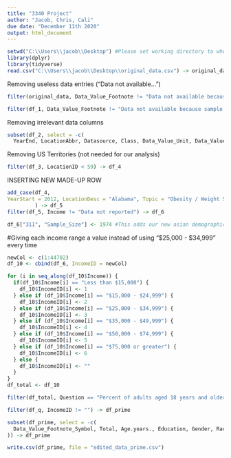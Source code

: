 ---
title: "3340 Project"
author: "Jacob, Chris, Cali"
due date: "December 11th 2020"
output: html_document
---
```{r setup, include=FALSE}
setwd("C:\\Users\\jacob\\Desktop") #Please set working directory to where you have the CDC file
library(dplyr)
library(tidyverse)
read.csv("C:\\Users\\jacob\\Desktop\\original_data.csv") -> original_data #Please set file location to where you have the CDC file
```

Removing useless data entries ("Data not available...")
```{r}
filter(original_data, Data_Value_Footnote != "Data not available because sample size is insufficient.") -> df_1

filter(df_1, Data_Value_Footnote != "Data not available because sample size is insufficient.  If data only missing for the confidence interval, the confidence interval was not calculated.") -> df_2
```


Removing irrelevant data columns
```{r}
subset(df_2, select = -c(
  YearEnd, LocationAbbr, Datasource, Class, Data_Value_Unit, Data_Value_Type, Data_Value_Alt, Data_Value_Footnote,   DataValueTypeID, StratificationCategoryId1, StratificationID1, ClassID, TopicID, QuestionID)) -> df_3
```


Removing US Territories (not needed for our analysis)
```{r}
filter(df_3, LocationID < 59) -> df_4
```


INSERTING NEW MADE-UP ROW
```{r}
add_case(df_4, 
YearStart = 2012, LocationDesc = "Alabama", Topic = "Obesity / Weight Status", Question = "Percent of adults aged 18 years and older who have obesity", Data_Value = 29.999, Data_Value_Footnote_Symbol = "", Low_Confidence_Limit = 23.999, High_Confidence_Limit = 33.499, Sample_Size = 1255, Total = "", Age.years. = "", Education = "", Gender = "", Income = "", Race.Ethnicity = "Asian", GeoLocation = "(32.84057112200048, -86.63186076199969)", LocationID = 1, StratificationCategory1 = "Race/Ethnicity", Stratification1 = "Asian"         
         ) -> df_5
filter(df_5, Income != "Data not reported") -> df_6

df_6["311", "Sample_Size"] <- 1974 #This adds our new asian demographic into income (where 1255 was preiovusly unavailable)

```


#Giving each income range a value instead of using "$25,000 - $34,999" every time
```{r}
newCol <- c(1:44702) 
df_10 <- cbind(df_6, IncomeID = newCol) 

for (i in seq_along(df_10$Income)) {
  if(df_10$Income[i] == "Less than $15,000") {
    df_10$IncomeID[i] <- 1
  } else if (df_10$Income[i] == "$15,000 - $24,999") {
    df_10$IncomeID[i] <- 2
  } else if (df_10$Income[i] == "$25,000 - $34,999") {
    df_10$IncomeID[i] <- 3
  } else if (df_10$Income[i] == "$35,000 - $49,999") {
    df_10$IncomeID[i] <- 4
  } else if (df_10$Income[i] == "$50,000 - $74,999") {
    df_10$IncomeID[i] <- 5
  } else if (df_10$Income[i] == "$75,000 or greater") {
    df_10$IncomeID[i] <- 6
  } else {
    df_10$IncomeID[i] <- ""
  }
}
df_total <- df_10
```

```{r}
filter(df_total, Question == "Percent of adults aged 18 years and older who have obesity" | Question == "Percent of adults who report consuming fruit less than one time daily" | Question == "Percent of adults who report consuming vegetables less than one time daily" ) -> df_q

filter(df_q, IncomeID != "") -> df_prime

subset(df_prime, select = -c(
  Data_Value_Footnote_Symbol, Total, Age.years., Education, Gender, Race.Ethnicity, LocationID, Stratification1, StratificationCategory1
)) -> df_prime
```

```{r}
write.csv(df_prime, file = "edited_data_prime.csv")
```